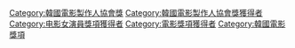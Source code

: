 [[Category:韓國電影製作人協會獎|Category:韓國電影製作人協會獎]]
[[Category:韓國電影製作人協會獎獲得者|Category:韓國電影製作人協會獎獲得者]]
[[Category:电影女演員獎項獲得者|Category:电影女演員獎項獲得者]]
[[Category:電影獎項獲得者|Category:電影獎項獲得者]]
[[Category:韓國電影獎項|Category:韓國電影獎項]]